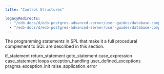```yaml
---
title: "Control Structures"

legacyRedirects:
  - "/edb-docs/d/edb-postgres-advanced-server/user-guides/database-compatibility-stored-procedural-language-guide/13/control_structures.html"
  - "/edb-docs/d/edb-postgres-advanced-server/user-guides/database-compatibility-stored-procedural-language-guide/latest/control_structures.html"
---
```


<div id="control_structures" class="registered_link"></div>

The programming statements in SPL that make it a full procedural complement to SQL are described in this section.

<div class="toctree" maxdepth="3">

if_statement return_statement goto_statement case_expression case_statement loops exception_handling user_defined_exceptions pragma_exception_init raise_application_error

</div>
